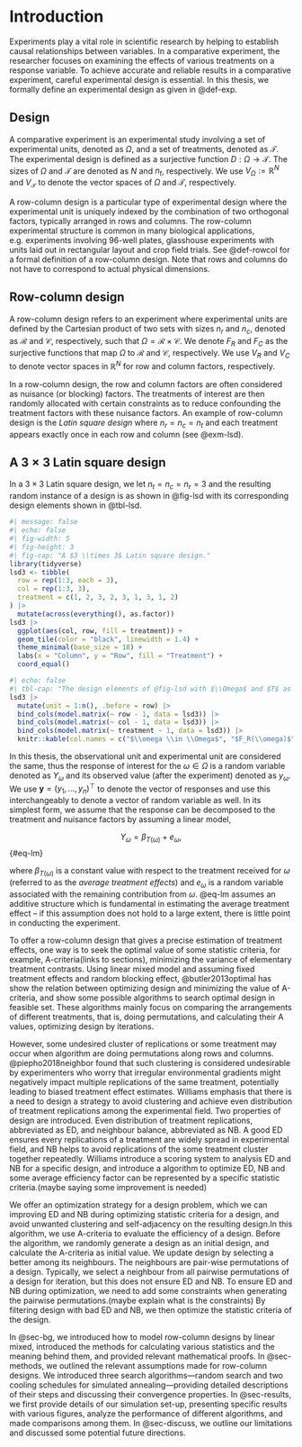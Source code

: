# Introduction {#sec-intro}

Experiments play a vital role in scientific research by helping to establish causal relationships between variables. In a comparative experiment, the researcher focuses on examining the effects of various treatments on a response variable. To achieve accurate and reliable results in a comparative experiment, careful experimental design is essential. In this thesis, we formally define an experimental design as given in @def-exp.


::: {#def-exp}

## Design

A comparative experiment is an experimental study involving a set of experimental units, denoted as $\Omega$, and a set of treatments, denoted as $\mathcal{T}$. The experimental design is defined as a surjective function $D: \Omega \rightarrow \mathcal{T}$. The sizes of $\Omega$ and $\mathcal{T}$ are denoted as $N$ and $n_t$, respectively. We use $V_{\Omega} := \mathbb{R}^N$ and $V_{\mathcal{T}}$ to denote the vector spaces of $\Omega$ and $\mathcal{T}$, respectively.

:::

A row-column design is a particular type of experimental design where the experimental unit is uniquely indexed by the combination of two orthogonal factors, typically arranged in rows and columns. The row-column experimental structure is common in many biological applications, e.g. experiments involving 96-well plates, glasshouse experiments with units laid out in rectangular layout and crop field trials. See @def-rowcol for a formal definition of a row-column design. Note that rows and columns do not have to correspond to actual physical dimensions.



::: {#def-rowcol}

## Row-column design

A row-column design refers to an experiment where experimental units are defined by the Cartesian product of two sets with sizes $n_r$ and $n_c$, denoted as $\mathcal{R}$ and $\mathcal{C}$, respectively, such that $\Omega = \mathcal{R} \times \mathcal{C}$. We denote $F_R$ and $F_C$ as the surjective functions that map $\Omega$ to $\mathcal{R}$ and $\mathcal{C}$, respectively. We use $V_R$ and $V_C$ to denote vector spaces in $\mathbb{R}^N$ for row and column factors, respectively.

:::


In a row-column design, the row and column factors are often considered as nuisance (or blocking) factors. The treatments of interest are then randomly allocated with certain constraints as to reduce confounding the treatment factors with these nuisance factors. An example of row-column design is the _Latin square design_ where $n_r = n_c = n_t$ and each treatment appears exactly once in each row and column (see @exm-lsd). 

::: {#exm-lsd}

## A $3 \times 3$ Latin square design

In a $3 \times 3$ Latin square design, we let $n_t = n_c = n_r = 3$ and the resulting random instance of a design is as shown in @fig-lsd with its corresponding design elements shown in @tbl-lsd.

```r
#| message: false
#| echo: false
#| fig-width: 5
#| fig-height: 3
#| fig-cap: "A $3 \\times 3$ Latin square design."
library(tidyverse)
lsd3 <- tibble(
  row = rep(1:3, each = 3),
  col = rep(1:3, 3),
  treatment = c(1, 2, 3, 2, 3, 1, 3, 1, 2)
) |> 
  mutate(across(everything(), as.factor))
lsd3 |> 
  ggplot(aes(col, row, fill = treatment)) +
  geom_tile(color = "black", linewidth = 1.4) +
  theme_minimal(base_size = 18) +
  labs(x = "Column", y = "Row", fill = "Treatment") +
  coord_equal()
```


```r
#| echo: false
#| tbl-cap: "The design elements of @fig-lsd with $\\Omega$ and $T$ as defined in @def-exp and $F_R$ and $F_C$ as defined in @def-rowcol. The $n=9$-vectors $\\boldsymbol{x}_{R_i}$ for $i = 1, 2, 3$, $\\boldsymbol{x}_{C_j}$  for $j = 1, 2, 3$ and $\\boldsymbol{x}_{T_k}$ for $k = 1, 2, 3$ are the orthonormal basis of $V_R$, $V_C$ and $V_T$, respectively."
lsd3 |> 
  mutate(unit = 1:n(), .before = row) |>
  bind_cols(model.matrix(~ row - 1, data = lsd3)) |>
  bind_cols(model.matrix(~ col - 1, data = lsd3)) |>
  bind_cols(model.matrix(~ treatment - 1, data = lsd3)) |> 
  knitr::kable(col.names = c("$\\omega \\in \\Omega$", "$F_R(\\omega)$", "$F_C(\\omega)$", "$T(\\omega)$", "$\\boldsymbol{x}_{R_1}$", "$\\boldsymbol{x}_{R_2}$", "$\\boldsymbol{x}_{R_3}$", "$\\boldsymbol{x}_{C_1}$", "$\\boldsymbol{x}_{C_2}$", "$\\boldsymbol{x}_{C_3}$", "$\\boldsymbol{x}_{T_1}$", "$\\boldsymbol{x}_{T_2}$", "$\\boldsymbol{x}_{T_3}$")) 
```



:::

In this thesis, the observational unit and experimental unit are considered the same, thus the response of interest for the $\omega \in \Omega$ is a random variable denoted as $Y_\omega$ and its observed value (after the experiment) denoted as $y_\omega$. We use $\boldsymbol{y} = (y_1, \ldots, y_n)^\top$ to denote the vector of responses and use this interchangeably to denote a vector of random variable as well. In its simplest form, we assume that the response can be decomposed to the treatment and nuisance factors by assuming a linear model,

$$Y_\omega = \beta_{T(\omega)} + e_\omega,$$ {#eq-lm}

where $\beta_{T(\omega)}$ is a constant value with respect to the treatment received for $\omega$ (referred to as the _average treatment effects_) and $e_\omega$ is a random variable associated with the remaining contribution from $\omega$. @eq-lm assumes an additive structure which is fundamental in estimating the average treatment effect -- if this assumption does not hold to a large extent, there is little point in conducting the experiment.   

To offer a row-column design that gives a precise estimation of treatment effects,  one way is to seek the optimal value of some statistic criteria, for example, A-criteria(links to sections), minimizing the variance of elementary treatment contrasts. Using linear mixed model and assuming fixed treatment effects and random blocking effect, @butler2013optimal has show the relation between optimizing design and minimizing the value of A-criteria, and show some possible algorithms to search optimal design in feasible set. These algorithms mainly focus on comparing the arrangements of different treatments, that is, doing permutations, and calculating their A values, optimizing design by iterations.

However, some undesired cluster of replications or some treatment may occur when algorithm are doing permutations along rows and columns. @piepho2018neighbor found that such clustering is considered undesirable by experimenters who worry that irregular environmental gradients might negatively impact multiple replications of the same treatment, potentially leading to biased treatment effect estimates. Williams emphasis that there is a need to design a strategy to avoid clustering and achieve even distribution of treatment replications among the experimental field. Two properties of design are introduced. Even distribution of treatment replications, abbreviated as ED, and neighbour balance, abbreviated as NB. A good ED ensures every replications of a treatment are widely spread in experimental field, and NB helps to avoid replications of the some treatment cluster together repeatedly. Williams introduce a scoring system to analysis ED and NB for a specific design, and introduce a algorithm to optimize ED, NB and some average efficiency factor can be represented by a specific statistic criteria.(maybe saying some improvement is needed)

We offer an optimization strategy for a design problem, which we can improving ED and NB during optimizing statistic criteria for a design, and avoid unwanted clustering and self-adjacency on the resulting design.In this algorithm, we use A-criteria to evaluate the efficiency of a design. Before the algorithm, we randomly generate a design as an initial design, and calculate the A-criteria as initial value. We update design by selecting a better among its neighbours. The neighbours are pair-wise permutations of a design. Typically, we select a neighbour from all pairwise permutations of a design for iteration, but this does not ensure ED and NB. To ensure ED and NB during optimization, we need to add some constraints when generating the pairwise permutations.(maybe explain what is the constraints) By filtering design with bad ED and NB, we then optimize the statistic criteria of the design.

In @sec-bg, we introduced how to model row-column designs by linear mixed, introduced the methods for calculating various statistics and the meaning behind them, and provided relevant mathematical proofs. In @sec-methods, we outlined the relevant assumptions made for row-column designs. We introduced three search algorithms—random search and two cooling schedules for simulated annealing—providing detailed descriptions of their steps and discussing their convergence properties. In @sec-results, we first provide details of our simulation set-up,  presenting specific results with various figures, analyze the performance of different algorithms, and made comparisons among them. In @sec-discuss, we outline our limitations and discussed some potential future directions.

